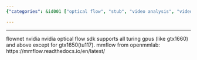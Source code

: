 ```yaml
---
{"categories": &id001 ["optical flow", "stub", "video analysis", "video feature extraction"], "category": "Optical Flow Techniques", "date": "2022-05-31 04:30:10", "description": "The text explores Optical Flow, a technique used in computer vision to estimate motion between frames of video sequences. It highlights 'flownet' by NVIDIA, an optical flow SDK compatible with most Turing GPUs but excluding GTX1650(tu117). Additionally, it introduces mmflow from OpenMMLab, available at the provided link.", "tags": *id001, "title": "Optical Flow"}

---
```


------
flownet nvidia
nvidia optical flow sdk supports all turing gpus (like gtx1660) and above except for gtx1650(tu117).
mmflow from openmmlab:
https://mmflow.readthedocs.io/en/latest/
